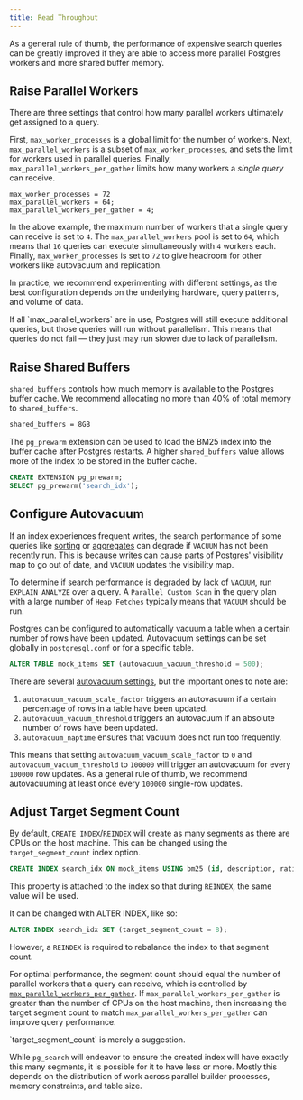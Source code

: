 ```yaml
---
title: Read Throughput
---
```


As a general rule of thumb, the performance of expensive search queries can be greatly improved
if they are able to access more parallel Postgres workers and more shared buffer memory.

## Raise Parallel Workers

There are three settings that control how many parallel workers ultimately get assigned to a query.

First, `max_worker_processes` is a global limit for the number of workers.
Next, `max_parallel_workers` is a subset of `max_worker_processes`, and sets the limit for workers used in
parallel queries. Finally, `max_parallel_workers_per_gather` limits how many workers a _single query_ can receive.

```init postgresql.conf
max_worker_processes = 72
max_parallel_workers = 64;
max_parallel_workers_per_gather = 4;
```

In the above example, the maximum number of workers that a single query can receive is set to `4`. The `max_parallel_workers` pool
is set to `64`, which means that `16` queries can execute simultaneously with `4` workers each. Finally, `max_worker_processes` is
set to `72` to give headroom for other workers like autovacuum and replication.

In practice, we recommend experimenting with different settings, as the best configuration depends on the underlying hardware,
query patterns, and volume of data.

<Note>
  If all `max_parallel_workers` are in use, Postgres will still execute
  additional queries, but those queries will run without parallelism. This means
  that queries do not fail — they just may run slower due to lack of
  parallelism.
</Note>

## Raise Shared Buffers

`shared_buffers` controls how much memory is available to the Postgres buffer cache. We recommend allocating no more than 40% of total memory
to `shared_buffers`.

```bash postgresql.conf
shared_buffers = 8GB
```

The `pg_prewarm` extension can be used to load the BM25 index into the buffer cache after Postgres restarts. A higher `shared_buffers` value allows more of the index to be
stored in the buffer cache.

```sql
CREATE EXTENSION pg_prewarm;
SELECT pg_prewarm('search_idx');
```

## Configure Autovacuum

If an index experiences frequent writes, the search performance of some queries like [sorting](/documentation/full-text/sorting) or
[aggregates](/documentation/aggregates) can degrade if `VACUUM` has not been recently run. This is because writes can cause parts of Postgres' visibility map
to go out of date, and `VACUUM` updates the visibility map.

To determine if search performance is degraded by lack of `VACUUM`, run `EXPLAIN ANALYZE` over a query. A `Parallel Custom Scan`
in the query plan with a large number of `Heap Fetches` typically means that `VACUUM` should be run.

Postgres can be configured to automatically vacuum a table when a certain number of rows have been updated. Autovacuum settings
can be set globally in `postgresql.conf` or for a specific table.

```sql
ALTER TABLE mock_items SET (autovacuum_vacuum_threshold = 500);
```

There are several [autovacuum settings](https://www.postgresql.org/docs/current/runtime-config-autovacuum.html), but the important ones to
note are:

1. `autovacuum_vacuum_scale_factor` triggers an autovacuum if a certain percentage of rows in a table have been updated.
2. `autovacuum_vacuum_threshold` triggers an autovacuum if an absolute number of rows have been updated.
3. `autovacuum_naptime` ensures that vacuum does not run too frequently.

This means that setting `autovacuum_vacuum_scale_factor` to `0` and `autovacuum_vacuum_threshold` to `100000` will trigger an autovacuum
for every `100000` row updates. As a general rule of thumb, we recommend autovacuuming at least once every `100000` single-row updates.

## Adjust Target Segment Count

By default, `CREATE INDEX`/`REINDEX` will create as many segments as there are CPUs on the host machine. This can be changed using the
`target_segment_count` index option.

```sql
CREATE INDEX search_idx ON mock_items USING bm25 (id, description, rating) WITH (key_field = 'id', target_segment_count = 32, ...);
```

This property is attached to the index so that during `REINDEX`, the same value will be used.

It can be changed with ALTER INDEX, like so:

```sql
ALTER INDEX search_idx SET (target_segment_count = 8);
```

However, a `REINDEX` is required to rebalance the index to that segment count.

For optimal performance, the segment count should equal the number of parallel workers that a query can receive, which is controlled by
[`max_parallel_workers_per_gather`](/documentation/configuration/parallel#parallel-workers). If `max_parallel_workers_per_gather` is greater than the number of CPUs on the host machine, then increasing the target segment count to match `max_parallel_workers_per_gather` can improve query
performance.

<Note>
`target_segment_count` is merely a suggestion.

While `pg_search` will endeavor to ensure the created index will have exactly this many segments, it is possible for it
to have less or more. Mostly this depends on the distribution of work across parallel builder processes, memory
constraints, and table size.

</Note>
